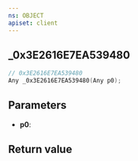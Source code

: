 ```yaml
---
ns: OBJECT
apiset: client
---
```

## _0x3E2616E7EA539480

```c
// 0x3E2616E7EA539480
Any _0x3E2616E7EA539480(Any p0);
```


## Parameters
* **p0**:

## Return value